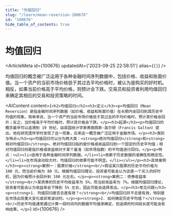 ```yaml
---
title: "均值回归"
slug: "/learn/mean-reversion-100676"
id: "100676"
hide_table_of_contents: true
---
```



# 均值回归

<ArticleMeta id={100676} updatedAt={'2023-09-25 22:58:51'} alias={`[]`} />
<div className='border-solid border-b border-t-0 my-4 border-[var(--ifm-color-gray-300)]' />

均值回归的概念被广泛运用于各种金融时间序列数据中，包括价格、收益和账面价值。当一个资产的当前市场价格低于其过去平均价格时，被认为是购买的好时机。相反，如果当前价格高于平均价格，则预计会下跌。交易员和投资者利用均值回归来确定其相应的交易和投资策略的时间。

<AIContent content={`<h2>均值回归</h2><h3>定义</h3><p>均值回归（Mean Reversion）是指金融时间序列数据（如价格、收益和账面价值）在长期内会回归到其历史平均值的现象。简单来说，当一个资产的当前市场价格低于其过去的平均价格时，预计其价格会回升；反之，当价格高于平均价格时，预计其价格会下跌。</p><h3>起源</h3><p>均值回归的概念最早可以追溯到 19 世纪，由英国统计学家弗朗西斯·高尔顿（Francis Galton）提出。他在研究遗传学时发现了这一现象，后来这一概念被广泛应用于金融市场。</p><h3>类别与特点</h3><p>均值回归可以分为两大类：<strong>绝对均值回归</strong>和<strong>相对均值回归</strong>。绝对均值回归指的是价格或收益回归到一个固定的历史平均值；相对均值回归则是指价格或收益相对于某个基准（如市场指数）的平均值进行回归。</p><p>特点：<ul><li>适用于各种金融时间序列数据。</li><li>依赖于历史数据的准确性和稳定性。</li><li>在市场波动较大时，均值回归的效果可能不明显。</li></ul></p><h3>具体案例</h3><p><strong>案例一：股票价格</strong><br/>假设某只股票的历史平均价格为 100 元，而当前价格为 80 元。根据均值回归理论，投资者可能会认为这是一个买入的好时机，因为价格预计会回升到 100 元左右。</p><p><strong>案例二：债券收益率</strong><br/>某债券的历史平均收益率为 5%，而当前收益率为 7%。根据均值回归理论，投资者可能会认为收益率会下降到 5% 左右，因此可能会选择卖出。</p><h3>常见问题</h3><p><strong>1. 均值回归是否总是有效？</strong><br/>均值回归并不总是有效，特别是在市场出现重大变化或异常波动时。</p><p><strong>2. 如何确定历史平均值？</strong><br/>历史平均值通常通过计算一段时间内的数据平均值来确定，但选择的时间段长度可能会影响结果。</p>`} id={100676} />
